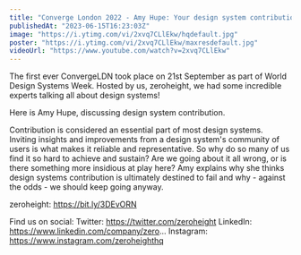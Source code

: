 ```yaml
---
title: "Converge London 2022 - Amy Hupe: Your design system contribution practice is doomed to fail"
publishedAt: "2023-06-15T16:23:03Z"
image: "https://i.ytimg.com/vi/2xvq7CLlEkw/hqdefault.jpg"
poster: "https://i.ytimg.com/vi/2xvq7CLlEkw/maxresdefault.jpg"
videoUrl: "https://www.youtube.com/watch?v=2xvq7CLlEkw"
---
```


The first ever ConvergeLDN took place on 21st September as part of World Design Systems Week. Hosted by us, zeroheight, we had some incredible experts talking all about design systems!

Here is Amy Hupe, discussing design system contribution.

Contribution is considered an essential part of most design systems. Inviting insights and improvements from a design system's community of users is what makes it reliable and representative. So why do so many of us find it so hard to achieve and sustain? Are we going about it all wrong, or is there something more insidious at play here? Amy explains why she thinks design systems contribution is ultimately destined to fail and why - against the odds - we should keep going anyway.

zeroheight: https://bit.ly/3DEvORN

Find us on social:
Twitter: https://twitter.com/zeroheight
LinkedIn: https://www.linkedin.com/company/zero...
Instagram: https://www.instagram.com/zeroheighthq
